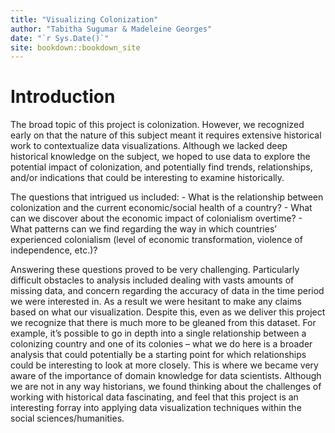```yaml
--- 
title: "Visualizing Colonization"
author: "Tabitha Sugumar & Madeleine Georges"
date: "`r Sys.Date()`"
site: bookdown::bookdown_site
---
```


# Introduction

The broad topic of this project is colonization. However, we recognized early on that the nature of this subject meant it requires extensive historical work to contextualize data visualizations. Although we lacked deep historical knowledge on the subject, we hoped to use data to explore the potential impact of colonization, and potentially find trends, relationships, and/or indications that could be interesting to examine historically.

The questions that intrigued us included:
- What is the relationship between colonization and the current economic/social health of a country?
- What can we discover about the economic impact of colonialism overtime?
- What patterns can we find regarding the way in which countries' experienced colonialism (level of economic transformation, violence of independence, etc.)? 

Answering these questions proved to be very challenging. Particularly difficult obstacles to analysis included dealing with vasts amounts of missing data, and concern regarding the accuracy of data in the time period we were interested in. As a result we were hesitant to make any claims based on what our visualization. Despite this, even as we deliver this project we recognize that there is much more to be gleaned from this dataset. For example, it's possible to go in depth into a single relationship between a colonizing country and one of its colonies -- what we do here is a broader analysis that could potentially be a starting point for which relationships could be interesting to look at more closely. This is where we became very aware of the importance of domain knowledge for data scientists. Although we are not in any way historians, we found thinking about the challenges of working with historical data fascinating, and feel that this project is an interesting forray into applying data visualization techniques within the social sciences/humanities.
